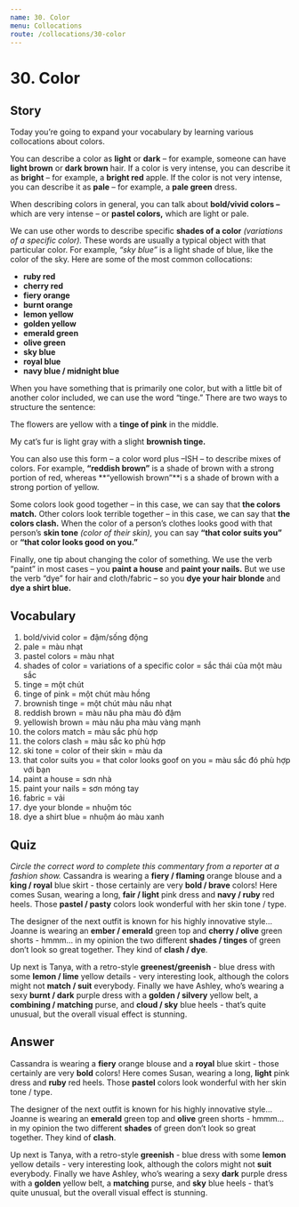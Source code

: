 ```yaml
---
name: 30. Color
menu: Collocations
route: /collocations/30-color
---
```


# 30. Color

## Story

Today you’re going to expand your vocabulary by learning various collocations about colors.

You can describe a color as **light** or **dark** – for example, someone can have **light brown** or **dark brown** hair. If a color is very intense, you can describe it as **bright** – for example, a **bright red** apple. If the color is not very intense, you can describe it as **pale** – for example, a **pale green** dress.

When describing colors in general, you can talk about **bold/vivid colors –** which are very intense – or **pastel colors,** which are light or pale.

We can use other words to describe specific **shades of a color** _(variations of a specific color)._ These words are usually a typical object with that particular color. For example, _“sky blue”_ is a light shade of blue, like the color of the sky. Here are some of the most common collocations:

- **ruby red**
- **cherry red**
- **fiery orange**
- **burnt orange**
- **lemon yellow**
- **golden yellow**
- **emerald green**
- **olive green**
- **sky blue**
- **royal blue**
- **navy blue / midnight blue**

When you have something that is primarily one color, but with a little bit of another color included, we can use the word “tinge.” There are two ways to structure the sentence:

The flowers are yellow with a **tinge of pink** in the middle. 

My cat’s fur is light gray with a slight **brownish tinge.**

You can also use this form – a color word plus –ISH – to describe mixes of colors. For example, **“reddish brown”** is a shade of brown with a strong portion of red, whereas **“yellowish brown”**i s a shade of brown with a strong portion of yellow.

Some colors look good together – in this case, we can say that **the colors match.** Other colors look terrible together – in this case, we can say that **the colors clash.** When the color of a person’s clothes looks good with that person’s **skin tone** _(color of their skin),_ you can say **“that color suits you”** or **“that color looks good on you.”**
  
  Finally, one tip about changing the color of something. We use the verb “paint” in most cases – you **paint a house** and **paint your nails.** But we use the verb “dye” for hair and cloth/fabric – so you **dye your hair blonde** and **dye a shirt blue.**

## Vocabulary

1. bold/vivid color = đậm/sống động
2. pale = màu nhạt
3. pastel colors = màu nhạt
4. shades of color = variations of a specific color = sắc thái của một màu sắc
5. tinge = một chút
6. tinge of pink = một chút màu hồng
7. brownish tinge = một chút màu nâu nhạt
8. reddish brown = màu nâu pha màu đỏ đậm
9. yellowish brown = màu nâu pha màu vàng mạnh
10. the colors match = màu sắc phù hợp
11. the colors clash = màu sắc ko phù hợp
12. ski tone = color of their skin = màu da
13. that color suits you = that color looks goof on you = màu sắc đó phù hợp với bạn
14. paint a house = sơn nhà
15. paint your nails = sơn móng tay
16. fabric = vải
17. dye your blonde = nhuộm tóc
18. dye a shirt blue = nhuộm áo màu xanh

## Quiz

_Circle the correct word to complete this commentary from a reporter at a fashion show._
Cassandra is wearing a **fiery / flaming** orange blouse and a **king / royal** blue skirt - those certainly are very **bold / brave** colors! Here comes Susan, wearing a long, **fair / light** pink dress and **navy / ruby** red heels. Those **pastel / pasty** colors look wonderful with her skin tone / type.

The designer of the next outfit is known for his highly innovative style… Joanne is wearing an **ember / emerald** green top and **cherry / olive** green shorts - hmmm… in my opinion the two different **shades / tinges** of green don’t look so great together. They kind of **clash / dye**.

Up next is Tanya, with a retro-style **greenest/greenish** - blue dress with some **lemon / lime** yellow details - very interesting look, although the colors might not **match / suit** everybody. Finally we have Ashley, who’s wearing a sexy **burnt / dark** purple dress with a **golden / silvery** yellow belt, a **combining / matching** purse, and **cloud / sky** blue heels - that’s quite unusual, but the overall visual effect is stunning.

## Answer

Cassandra is wearing a **fiery** orange blouse and a **royal** blue skirt - those certainly are very **bold** colors! Here comes Susan, wearing a long, **light** pink dress and **ruby** red heels. Those **pastel** colors look wonderful with her skin tone / type.

The designer of the next outfit is known for his highly innovative style… Joanne is wearing an **emerald** green top and **olive** green shorts - hmmm… in my opinion the two different **shades** of green don’t look so great together. They kind of **clash**.

Up next is Tanya, with a retro-style **greenish** - blue dress with some **lemon** yellow details - very interesting look, although the colors might not **suit** everybody. Finally we have Ashley, who’s wearing a sexy **dark** purple dress with a **golden** yellow belt, a **matching** purse, and **sky** blue heels - that’s quite unusual, but the overall visual effect is stunning.
